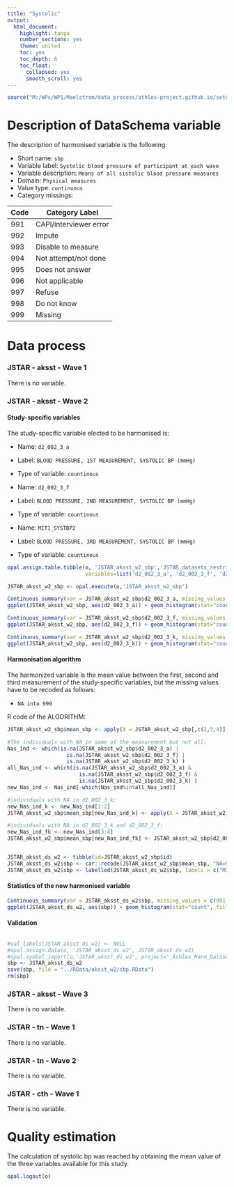 ```yaml
---
title: "Systolic"
output:
  html_document:
    highlight: tango
    number_sections: yes
    theme: united
    toc: yes
    toc_depth: 6
    toc_float:
      collapsed: yes
      smooth_scroll: yes
---
```


<!-- ########################################################## --> 

<!-- # Installation, loading packages -->
<!-- **R script:** -->

```r
source("M:/WPs/WP1/Maelstrom/data_process/athlos-project.github.io/setup_iago.r")
```
<!-- ########################################################## --> 



# Description of DataSchema variable

The description of harmonised variable is the following:

* Short name: `sbp`
* Variable label: `Systolic blood pressure of participant at each wave`
* Variable description: `Means of all sistolic blood pressure measures`
* Domain: `Physical measures`
* Value type: `continuous`
* Category missings: 

**Code** | **Category Label**
----| ------------------
991 | CAPI/interviewer error
992 | Impute
993 | Disable to measure
994 | Not attempt/not done
995 | Does not answer
996 | Not applicable
997 | Refuse
998 | Do not know
999 | Missing

# Data process


### JSTAR - aksst - Wave 1 

There is no variable.






### JSTAR - aksst - Wave 2 

#### Study-specific variables

The study-specific variable elected to be harmonised is:

* Name: `d2_002_3_a`
* Label: `BLOOD PRESSURE, 1ST MEASUREMENT, SYSTOLIC BP (mmHg)`
* Type of variable: `countinous`

* Name: `d2_002_3_f`
* Label: `BLOOD PRESSURE, 2ND MEASUREMENT, SYSTOLIC BP (mmHg)`
* Type of variable: `countinous`

* Name: `MIT1_SYSTBP2`
* Label: `BLOOD PRESSURE, 3RD MEASUREMENT, SYSTOLIC BP (mmHg)`
* Type of variable: `countinous`

```r
opal.assign.table.tibble(o, 'JSTAR_aksst_w2_sbp','JSTAR_datasets_restricted.jstar_2009_5cities',
                         variables=list('d2_002_3_a', 'd2_002_3_f', 'd2_002_3_k'), missings = TRUE)
```

```r
JSTAR_aksst_w2_sbp <- opal.execute(o,'JSTAR_aksst_w2_sbp')

Continuous_summary(var = JSTAR_aksst_w2_sbp$d2_002_3_a, missing_values = NA)
ggplot(JSTAR_aksst_w2_sbp, aes(d2_002_3_a)) + geom_histogram(stat="count", fill="steelblue") + xlab("Systolic Blood Pressure") + ylab("Frequency")

Continuous_summary(var = JSTAR_aksst_w2_sbp$d2_002_3_f, missing_values = NA)
ggplot(JSTAR_aksst_w2_sbp, aes(d2_002_3_f)) + geom_histogram(stat="count", fill="steelblue") + xlab("Systolic Blood Pressure") + ylab("Frequency")

Continuous_summary(var = JSTAR_aksst_w2_sbp$d2_002_3_k, missing_values = NA)
ggplot(JSTAR_aksst_w2_sbp, aes(d2_002_3_k)) + geom_histogram(stat="count", fill="steelblue") + xlab("Systolic Blood Pressure") + ylab("Frequency")
```

#### Harmonisation algorithm
The harmonized variable is the mean value between the first, second and third measurement of the study-specific variables, but the missing values have to be recoded as follows:

* `NA into 999`

R code of the ALGORITHM:

```r
JSTAR_aksst_w2_sbp$mean_sbp <- apply(X = JSTAR_aksst_w2_sbp[,c(2,3,4)], MARGIN = 1, FUN = mean)

#The individuals with NA in some of the measurement but not all:
Nas_ind <- which(is.na(JSTAR_aksst_w2_sbp$d2_002_3_a) | 
                   is.na(JSTAR_aksst_w2_sbp$d2_002_3_f) |
                   is.na(JSTAR_aksst_w2_sbp$d2_002_3_k) ) 
all_Nas_ind <- which(is.na(JSTAR_aksst_w2_sbp$d2_002_3_a) & 
                       is.na(JSTAR_aksst_w2_sbp$d2_002_3_f) & 
                       is.na(JSTAR_aksst_w2_sbp$d2_002_3_k) )
new_Nas_ind <- Nas_ind[-which(Nas_ind%in%all_Nas_ind)]

#individuals with NA in d2_002_3_k:
new_Nas_ind_k <- new_Nas_ind[1:2]
JSTAR_aksst_w2_sbp$mean_sbp[new_Nas_ind_k] <- apply(X = JSTAR_aksst_w2_sbp[new_Nas_ind_k,c(2,3)], MARGIN = 1, FUN = mean)

#individuals with NA in d2_002_3_k and d2_002_3_f:
new_Nas_ind_fk <- new_Nas_ind[3:4]
JSTAR_aksst_w2_sbp$mean_sbp[new_Nas_ind_fk] <- JSTAR_aksst_w2_sbp$d2_002_3_a[new_Nas_ind_fk]


JSTAR_aksst_ds_w2 <- tibble(id=JSTAR_aksst_w2_sbp$id)
JSTAR_aksst_ds_w2$sbp <- car::recode(JSTAR_aksst_w2_sbp$mean_sbp, "NA=999")
JSTAR_aksst_ds_w2$sbp <- labelled(JSTAR_aksst_ds_w2$sbp, labels = c("Missing"=999, "Do not know"=998, "Refuse"=997, "Not applicable"=996, "Does not answer"=995,  "Not attempt not done"=994, "Disable to measure"=993, "Impute"=992, "CAPI interviewer error"=991))
```

#### Statistics of the new harmonised variable
```r
Continuous_summary(var = JSTAR_aksst_ds_w2$sbp, missing_values = c(991, 992, 993, 994, 995, 996, 997, 998, 999))
ggplot(JSTAR_aksst_ds_w2, aes(sbp)) + geom_histogram(stat="count", fill="steelblue") + xlab("Systolic Blood Pressure") + ylab("Frequency") + xlim(50,300) 
```

#### Validation
```r
```


```r
#val_labels(JSTAR_aksst_ds_w2) <- NULL
#opal.assign.data(o, 'JSTAR_aksst_ds_w2', JSTAR_aksst_ds_w2)
#opal.symbol_import(o,'JSTAR_aksst_ds_w2', project='_Athlos_Harm_Dataset')
sbp <- JSTAR_aksst_ds_w2
save(sbp, file = "../RData/aksst_w2/sbp.RData")
rm(sbp)
```





### JSTAR - aksst - Wave 3 

There is no variable.







### JSTAR - tn - Wave 1 

There is no variable.



### JSTAR - tn - Wave 2 

There is no variable.



### JSTAR - cth - Wave 1 

There is no variable. 

# Quality estimation

The calculation of systolic bp was reached by obtaining the mean value of the 
three variables available for this study.



```r
opal.logout(o)
```
